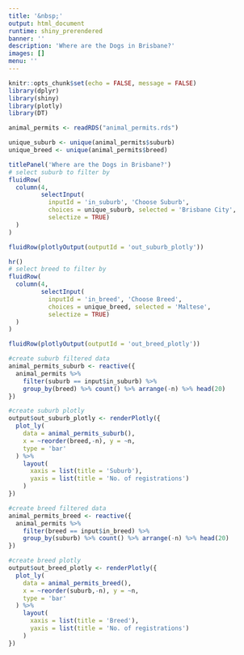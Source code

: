 ```yaml
---
title: '&nbsp;'
output: html_document
runtime: shiny_prerendered
banner: ''
description: 'Where are the Dogs in Brisbane?'
images: []
menu: ''
---
```


```r
knitr::opts_chunk$set(echo = FALSE, message = FALSE)
library(dplyr)
library(shiny)
library(plotly)
library(DT)
```

```r
animal_permits <- readRDS("animal_permits.rds")

unique_suburb <- unique(animal_permits$suburb)
unique_breed <- unique(animal_permits$breed)
```

```r
titlePanel('Where are the Dogs in Brisbane?')
# select suburb to filter by
fluidRow(
  column(4,
         selectInput(
           inputId = 'in_suburb', 'Choose Suburb', 
           choices = unique_suburb, selected = 'Brisbane City', 
           selectize = TRUE)
  )
)

fluidRow(plotlyOutput(outputId = 'out_suburb_plotly'))

hr()
# select breed to filter by
fluidRow(
  column(4,
         selectInput(
           inputId = 'in_breed', 'Choose Breed', 
           choices = unique_breed, selected = 'Maltese', 
           selectize = TRUE)
  )
)

fluidRow(plotlyOutput(outputId = 'out_breed_plotly'))

```

```r

#create suburb filtered data
animal_permits_suburb <- reactive({
  animal_permits %>% 
    filter(suburb == input$in_suburb) %>% 
    group_by(breed) %>% count() %>% arrange(-n) %>% head(20)
})

#create suburb plotly 
output$out_suburb_plotly <- renderPlotly({
  plot_ly(
    data = animal_permits_suburb(),
    x = ~reorder(breed,-n), y = ~n,
    type = 'bar'
  ) %>% 
    layout(
      xaxis = list(title = 'Suburb'),
      yaxis = list(title = 'No. of registrations')
    )
})

#create breed filtered data
animal_permits_breed <- reactive({
  animal_permits %>% 
    filter(breed == input$in_breed) %>% 
    group_by(suburb) %>% count() %>% arrange(-n) %>% head(20)
})

#create breed plotly 
output$out_breed_plotly <- renderPlotly({
  plot_ly(
    data = animal_permits_breed(),
    x = ~reorder(suburb,-n), y = ~n,
    type = 'bar'
  ) %>% 
    layout(
      xaxis = list(title = 'Breed'),
      yaxis = list(title = 'No. of registrations')
    )
})

```

